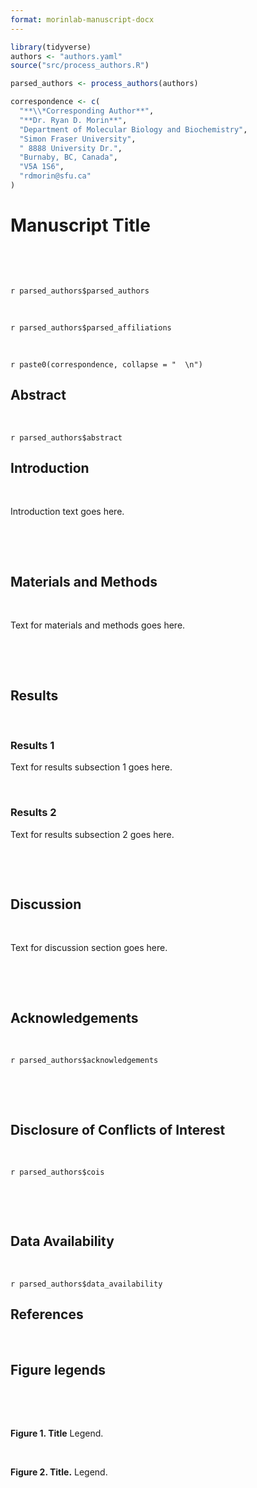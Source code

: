 ```yaml
---
format: morinlab-manuscript-docx
---
```


```r
library(tidyverse)
authors <- "authors.yaml"
source("src/process_authors.R")
```

```r

parsed_authors <- process_authors(authors)

correspondence <- c(
  "**\\*Corresponding Author**",
  "**Dr. Ryan D. Morin**",
  "Department of Molecular Biology and Biochemistry",
  "Simon Fraser University",
  " 8888 University Dr.",
  "Burnaby, BC, Canada",
  "V5A 1S6",
  "rdmorin@sfu.ca"
)
```

# Manuscript Title {.unnumbered}

<br>

<br>

`r parsed_authors$parsed_authors`

<br>

`r parsed_authors$parsed_affiliations`

<br>

`r paste0(correspondence, collapse = "  \n")`

\newpage

## Abstract

<br>

`r parsed_authors$abstract`

\newpage

## Introduction

<br>

Introduction text goes here.

<br>

<br>

## Materials and Methods

<br>

Text for materials and methods goes here.

<br>

<br>

## Results

<br>

### Results 1

Text for results subsection 1 goes here.

<br>

### Results 2

Text for results subsection 2 goes here.

<br>

<br>

## Discussion

<br>

Text for discussion section goes here.

<br>

<br>

## Acknowledgements

<br>

`r parsed_authors$acknowledgements`

<br>

<br>

## Disclosure of Conflicts of Interest

<br>

`r parsed_authors$cois`

<br>

<br>

## Data Availability

<br>

`r parsed_authors$data_availability`

\newpage

## References

<br>

::: {#refs}
:::

\newpage

## Figure legends

<br>

<br>

**Figure 1. Title** Legend.

<br>

**Figure 2. Title.** Legend.
